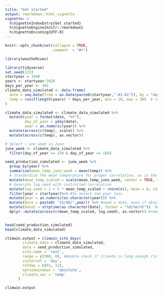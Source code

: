 ```yaml
---
title: "Get started"
output: rmarkdown::html_vignette
vignette: >
  %\VignetteIndexEntry{Get started}
  %\VignetteEngine{knitr::rmarkdown}
  %\VignetteEncoding{UTF-8}
---
```


```r
knitr::opts_chunk$set(collapse = TRUE,
                      comment  = "#>")
```


```r
library(weatheRcues)

```


```r
library(tidyverse)
set.seed(123)  
startyear = 1940
years <- startyear:2020
days_per_year <- 365
climate_data_simulated <- data.frame(
  date = seq.Date(from = as.Date(paste0(startyear,"-01-01")), by = "day", length.out = length(years) * days_per_year),
  temp = runif(length(years) * days_per_year, min = 10, max = 30)  # random temperatures
)

climate_data_simulated <- climate_data_simulated %>%
  mutate(year = format(date, "%Y"),
         day_of_year = yday(date),
         year = as.numeric(year)) %>%
  mutate(across(c(temp), scale)) %>%
  mutate(across(c(temp), as.vector))

# Select ~ one week in June 
june_week <- climate_data_simulated %>%
  filter(day_of_year >= 150 & day_of_year <= 160)

seed_production_simulated <- june_week %>%
  group_by(year) %>%
  summarise(mean_temp_june_week = mean(temp)) %>%
  # Standardize the mean temperature for proper correlation, as in the main analysis
  mutate(mean_temp_scaled = scale(mean_temp_june_week, center = TRUE, scale = TRUE)) %>%
  # Generate log.seed with controlled correlation
  mutate(log.seed = 1 + 5 * mean_temp_scaled + rnorm(n(), mean = 0, sd = 1))%>%
  filter(year > startyear)%>% #to select one year less 
  mutate(year = as.numeric(as.character(year))) %>% 
  mutate(Date = paste0( "15/06/",year)) %>% #need a date, even if absolute window
  mutate(Date2 = strptime(as.character(Date), format = "%d/%m/%Y"))  %>%
  dplyr::mutate(across(c(mean_temp_scaled, log.seed), as.vector)) #remove the vector type 
  

```

```r
head(seed_production_simulated)
head(climate_data_simulated)

climwin.output = climwin_site_days(
        climate_data = climate_data_simulated,
        data = seed_production_simulated,  
        site.name = 'test',  
        range = c(300, 0), #double check if climate is long enough (to match bio data)
        cinterval = 'day',
        refday = c(01, 11),  
        optionwindows = 'absolute',  
        climate_var = 'temp'  
      )

climwin.output

```